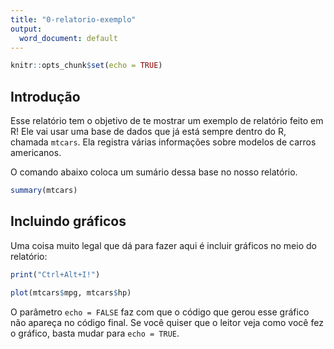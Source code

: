 ```yaml
---
title: "0-relatorio-exemplo"
output:
  word_document: default
---
```


```r
knitr::opts_chunk$set(echo = TRUE)
```

## Introdução

Esse relatório tem o objetivo de te mostrar um exemplo de relatório feito em R! Ele vai usar uma base de dados que já está sempre dentro do R, chamada `mtcars`. Ela registra várias informações sobre modelos de carros americanos.

O comando abaixo coloca um sumário dessa base no nosso relatório.

```r
summary(mtcars)
```

## Incluindo gráficos

Uma coisa muito legal que dá para fazer aqui é incluir gráficos no meio do relatório:

```r
print("Ctrl+Alt+I!")
```


```r
plot(mtcars$mpg, mtcars$hp)
```

O parâmetro `echo = FALSE` faz com que o código que gerou esse gráfico não apareça no código final. Se você quiser que o leitor veja como você fez o gráfico, basta mudar para `echo = TRUE`.
